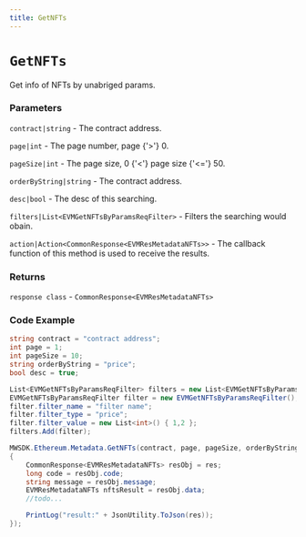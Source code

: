 ```yaml
---
title: GetNFTs
---
```


# `GetNFTs`

Get info of NFTs by unabriged params.
### Parameters
`contract|string` - The contract address.

`page|int` - The page number, page {'>'} 0.

`pageSize|int` - The page size, 0 {'<'} page size {'<='} 50.

`orderByString|string` - The contract address.

`desc|bool` - The desc of this searching.

`filters|List<EVMGetNFTsByParamsReqFilter>` - Filters the searching would obain.

`action|Action<CommonResponse<EVMResMetadataNFTs>>` - The callback function of this method is used to receive the results.

### Returns
`response class` - `CommonResponse<EVMResMetadataNFTs>`

### Code Example
```csharp
string contract = "contract address";
int page = 1;
int pageSize = 10;
string orderByString = "price";
bool desc = true;

List<EVMGetNFTsByParamsReqFilter> filters = new List<EVMGetNFTsByParamsReqFilter>();
EVMGetNFTsByParamsReqFilter filter = new EVMGetNFTsByParamsReqFilter();
filter.filter_name = "filter name";
filter.filter_type = "price";
filter.filter_value = new List<int>() { 1,2 };
filters.Add(filter);

MWSDK.Ethereum.Metadata.GetNFTs(contract, page, pageSize, orderByString, desc, filters, (res) =>
{
    CommonResponse<EVMResMetadataNFTs> resObj = res;
    long code = resObj.code;
    string message = resObj.message;
    EVMResMetadataNFTs nftsResult = resObj.data;
    //todo...

    PrintLog("result:" + JsonUtility.ToJson(res));
});
```